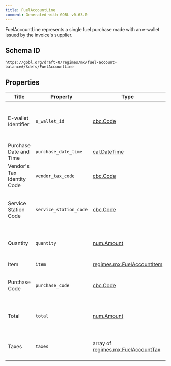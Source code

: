 ```yaml
---
title: FuelAccountLine
comment: Generated with GOBL v0.63.0
---
```


FuelAccountLine represents a single fuel purchase made with an e-wallet issued by the invoice's supplier.

## Schema ID

`https://gobl.org/draft-0/regimes/mx/fuel-account-balance#/$defs/FuelAccountLine`

## Properties

| Title                      | Property               | Type                                                                       | Req. | Description                                                                        |
|----------------------------|------------------------|----------------------------------------------------------------------------|------|------------------------------------------------------------------------------------|
| E-wallet Identifier        | `e_wallet_id`          | [cbc.Code](/draft-0/cbc/code)                                              | true | Identifier of the e-wallet used to make the purchase (maps to `Identificador`).    |
| Purchase Date and Time     | `purchase_date_time`   | [cal.DateTime](/draft-0/cal/date_time)                                     | true | Date and time of the purchase (maps to `Fecha`).                                   |
| Vendor's Tax Identity Code | `vendor_tax_code`      | [cbc.Code](/draft-0/cbc/code)                                              | true | Tax Identity Code of the fuel's vendor (maps to `Rfc`)                             |
| Service Station Code       | `service_station_code` | [cbc.Code](/draft-0/cbc/code)                                              | true | Code of the service station where the purchase was made (maps to `ClaveEstacion`). |
| Quantity                   | `quantity`             | [num.Amount](/draft-0/num/amount)                                          | true | Amount of fuel units purchased (maps to `Cantidad`)                                |
| Item                       | `item`                 | [regimes.mx.FuelAccountItem](/draft-0/regimes/mx/fuel_account_item)        | true | Details of the fuel purchased.                                                     |
| Purchase Code              | `purchase_code`        | [cbc.Code](/draft-0/cbc/code)                                              | true | Identifier of the purchase (maps to `FolioOperacion`).                             |
| Total                      | `total`                | [num.Amount](/draft-0/num/amount)                                          | true | Result of quantity multiplied by the unit price (maps to `Importe`).               |
| Taxes                      | `taxes`                | array of [regimes.mx.FuelAccountTax](/draft-0/regimes/mx/fuel_account_tax) | true | Map of taxes applied to the purchase (maps to `Traslados`).                        |

